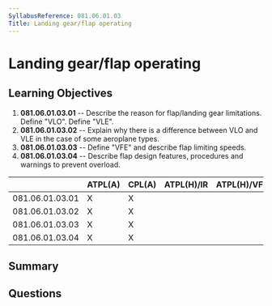 ```yaml
---
SyllabusReference: 081.06.01.03
Title: Landing gear/flap operating
---
```


# Landing gear/flap operating

## Learning Objectives

1. **081.06.01.03.01** -- Describe the reason for flap/landing gear limitations.
   Define "VLO". Define "VLE".
2. **081.06.01.03.02** -- Explain why there is a difference between VLO and VLE
   in the case of some aeroplane types.
3. **081.06.01.03.03** -- Define "VFE" and describe flap limiting speeds.
4. **081.06.01.03.04** -- Describe flap design features, procedures and warnings
   to prevent overload.

|                 | ATPL(A) | CPL(A) | ATPL(H)/IR | ATPL(H)/VFR | CPL(H) | IR  | CBIR(A) |
| --------------- | ------- | ------ | ---------- | ----------- | ------ | --- | ------- |
| 081.06.01.03.01 | X       | X      |            |             |        |     |         |
| 081.06.01.03.02 | X       | X      |            |             |        |     |         |
| 081.06.01.03.03 | X       | X      |            |             |        |     |         |
| 081.06.01.03.04 | X       | X      |            |             |        |     |         |

## Summary

## Questions
